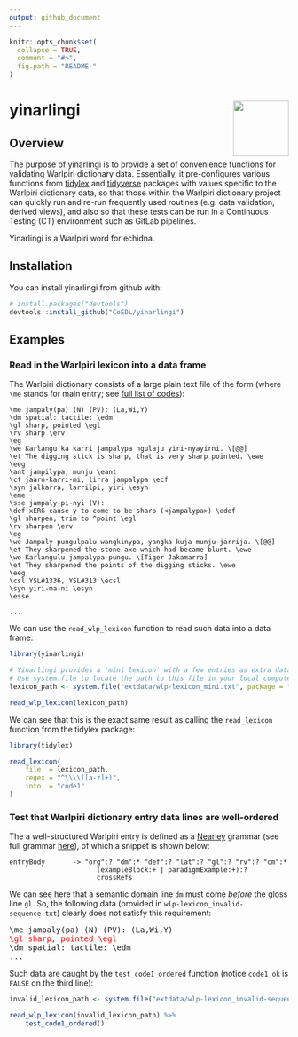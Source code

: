 ```yaml
---
output: github_document
---
```


<!-- README.md is generated from README.Rmd. Please edit that file -->

```r
knitr::opts_chunk$set(
  collapse = TRUE,
  comment = "#>",
  fig.path = "README-"
)
```

# yinarlingi <img src="man/figures/yinarlingi.png" align="right" width="100px" />

## Overview

The purpose of yinarlingi is to provide a set of convenience functions for validating Warlpiri dictionary data. Essentially, it pre-configures various functions from [tidylex](https://coedl.github.io/tidylex/) and [tidyverse](https://www.tidyverse.org/) packages with values specific to the Warlpiri dictionary data, so that those within the Warlpiri dictionary project can quickly run and re-run frequently used routines (e.g. data validation, derived views), and also so that these tests can be run in a Continuous Testing (CT) environment such as GitLab pipelines.

Yinarlingi is a Warlpiri word for echidna.

## Installation

You can install yinarlingi from github with:

```r
# install.packages("devtools")
devtools::install_github("CoEDL/yinarlingi")
```

## Examples

### Read in the Warlpiri lexicon into a data frame

The Warlpiri dictionary consists of a large plain text file of the form (where `\me` stands for main entry; see [full list of codes](https://github.com/CoEDL/yinarlingi/blob/master/inst/structures/wlp_code-definitions.csv)):

```
\me jampaly(pa) (N) (PV): (La,Wi,Y)
\dm spatial: tactile: \edm
\gl sharp, pointed \egl
\rv sharp \erv
\eg
\we Karlangu ka karri jampalypa ngulaju yiri-nyayirni. \[@@]
\et The digging stick is sharp, that is very sharp pointed. \ewe
\eeg
\ant jampilypa, munju \eant
\cf jaarn-karri-mi, lirra jampalypa \ecf
\syn jalkarra, larrilpi, yiri \esyn
\eme
\sse jampaly-pi-nyi (V):
\def xERG cause y to come to be sharp (<jampalypa>) \edef
\gl sharpen, trim to ^point \egl
\rv sharpen \erv
\eg
\we Jampaly-pungulpalu wangkinypa, yangka kuja munju-jarrija. \[@@]
\et They sharpened the stone-axe which had became blunt. \ewe
\we Karlangulu jampalypa-pungu. \[Tiger Jakamarra]
\et They sharpened the points of the digging sticks. \ewe
\eeg
\csl YSL#1336, YSL#313 \ecsl
\syn yiri-ma-ni \esyn
\esse

...
```

We can use the `read_wlp_lexicon` function to read such data into a data frame:

```r
library(yinarlingi)

# Yinarlingi provides a 'mini lexicon' with a few entries as extra data
# Use system.file to locate the path to this file in your local computer
lexicon_path <- system.file("extdata/wlp-lexicon_mini.txt", package = "yinarlingi")

read_wlp_lexicon(lexicon_path)
```

We can see that this is the exact same result as calling the `read_lexicon` function from the tidylex package:

```r
library(tidylex)

read_lexicon(
    file  = lexicon_path,
    regex = "^\\\\([a-z]+)",
    into  = "code1"
)
```

### Test that Warlpiri dictionary entry data lines are well-ordered

The a well-structured Warlpiri entry is defined as a [Nearley](https://nearley.js.org/) grammar (see full grammar [here](https://github.com/CoEDL/yinarlingi/blob/master/inst/structures/wlp_skeleton-simple.ne)), of which a snippet is shown below:

```nearley
entryBody       -> "org":? "dm":* "def":? "lat":? "gl":? "rv":? "cm":*
                      (exampleBlock:+ | paradigmExample:+):?
                      crossRefs
```

We can see here that a semantic domain line `dm` must come *before* the gloss line `gl`. So, the following data (provided in `wlp-lexicon_invalid-sequence.txt`) clearly does not satisfy this requirement:

<pre>
\me jampaly(pa) (N) (PV): (La,Wi,Y)
<span style="color:red">\gl sharp, pointed \egl</span>
\dm spatial: tactile: \edm
...
</pre>

Such data are caught by the `test_code1_ordered` function (notice `code1_ok` is `FALSE` on the third line):

```r
invalid_lexicon_path <- system.file("extdata/wlp-lexicon_invalid-sequence.txt", package = "yinarlingi")

read_wlp_lexicon(invalid_lexicon_path) %>%
    test_code1_ordered()
```

